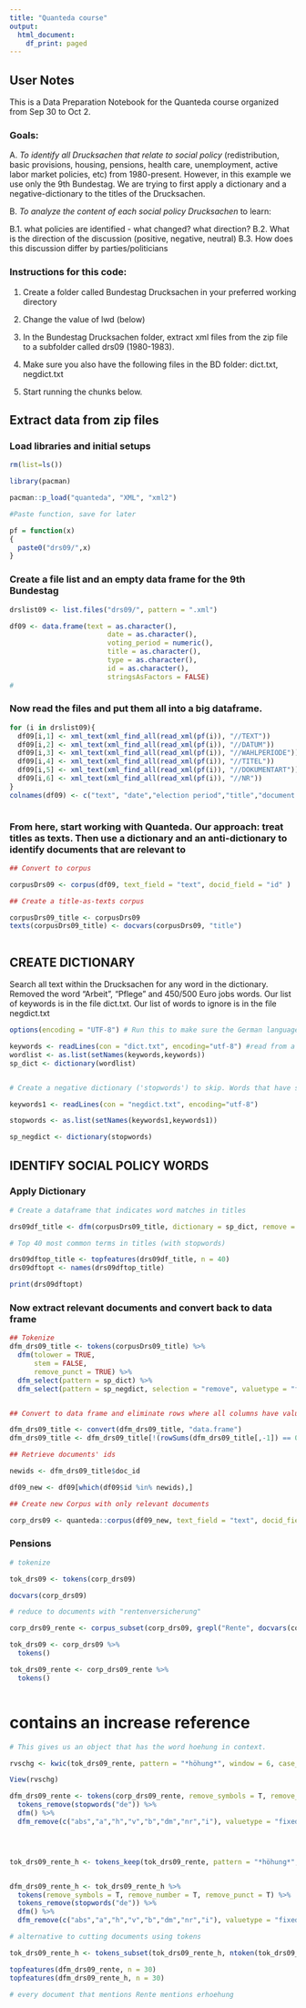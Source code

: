 ```yaml
---
title: "Quanteda course"
output:
  html_document:
    df_print: paged
---
```




## User Notes

This is a Data Preparation Notebook for the Quanteda course organized from Sep 30 to Oct 2. 

### Goals:


A. *To identify all Drucksachen that relate to social policy* (redistribution, basic provisions, housing, pensions, health care, unemployment, active labor market policies, etc) from 1980-present. However, in this example we use only the 9th Bundestag. We are trying to first apply a dictionary and a negative-dictionary to the titles of the Drucksachen. 

B. *To analyze the content of each social policy Drucksachen* to learn:

  B.1. what policies are identified - what changed? what direction?
  B.2. What is the direction of the discussion (positive, negative, neutral)
  B.3. How does this discussion differ by parties/politicians


### Instructions for this code:

1. Create a folder called Bundestag Drucksachen in your preferred working directory

2. Change the value of lwd (below)

3. In the Bundestag Drucksachen folder, extract xml files from the zip file to a subfolder called drs09 (1980-1983). 

4. Make sure you also have the following files in the BD folder: dict.txt, negdict.txt

5. Start running the chunks below.


## Extract data from zip files

### Load libraries and initial setups


```r
rm(list=ls())

library(pacman)

pacman::p_load("quanteda", "XML", "xml2")

#Paste function, save for later

pf = function(x)
{
  paste0("drs09/",x)
}

```

### Create a file list and an empty data frame for the 9th Bundestag

```r

drslist09 <- list.files("drs09/", pattern = ".xml")

df09 <- data.frame(text = as.character(),
                        date = as.character(),
                        voting_period = numeric(),
                        title = as.character(),
                        type = as.character(),
                        id = as.character(),
                        stringsAsFactors = FALSE)
# 
```

### Now read the files and put them all into a big dataframe. 


```r
 
for (i in drslist09){
  df09[i,1] <- xml_text(xml_find_all(read_xml(pf(i)), "//TEXT"))
  df09[i,2] <- xml_text(xml_find_all(read_xml(pf(i)), "//DATUM"))
  df09[i,3] <- xml_text(xml_find_all(read_xml(pf(i)), "//WAHLPERIODE"))
  df09[i,4] <- xml_text(xml_find_all(read_xml(pf(i)), "//TITEL"))
  df09[i,5] <- xml_text(xml_find_all(read_xml(pf(i)), "//DOKUMENTART"))
  df09[i,6] <- xml_text(xml_find_all(read_xml(pf(i)), "//NR"))
}
colnames(df09) <- c("text", "date","election period","title","document type","id")



```

### From here, start working with Quanteda. Our approach: treat titles as texts. Then use a dictionary and an anti-dictionary to identify documents that are relevant to 

```r
## Convert to corpus

corpusDrs09 <- corpus(df09, text_field = "text", docid_field = "id" )

## Create a title-as-texts corpus

corpusDrs09_title <- corpusDrs09
texts(corpusDrs09_title) <- docvars(corpusDrs09, "title")



```

## CREATE DICTIONARY

Search all text within the Drucksachen for any word in the dictionary.
Removed the word "Arbeit", "Pflege" and 450/500 Euro jobs words.
Our list of keywords is in the file dict.txt. 
Our list of words to ignore is in the file negdict.txt


```r
options(encoding = "UTF-8") # Run this to make sure the German language is read properly.

keywords <- readLines(con = "dict.txt", encoding="utf-8") #read from a txt file with all keywords.
wordlist <- as.list(setNames(keywords,keywords))
sp_dict <- dictionary(wordlist)


# Create a negative dictionary ('stopwords') to skip. Words that have social policy words in them but do not relate to social policy

keywords1 <- readLines(con = "negdict.txt", encoding="utf-8")

stopwords <- as.list(setNames(keywords1,keywords1))

sp_negdict <- dictionary(stopwords)

```


## IDENTIFY SOCIAL POLICY WORDS


### Apply Dictionary

```r
# Create a dataframe that indicates word matches in titles

drs09df_title <- dfm(corpusDrs09_title, dictionary = sp_dict, remove = stopwords)

# Top 40 most common terms in titles (with stopwords)

drs09dftop_title <- topfeatures(drs09df_title, n = 40)
drs09dftopt <- names(drs09dftop_title)

print(drs09dftopt)

```


### Now extract relevant documents and convert back to data frame 

```r
## Tokenize 
dfm_drs09_title <- tokens(corpusDrs09_title) %>%
  dfm(tolower = TRUE, 
      stem = FALSE,
      remove_punct = TRUE) %>% 
  dfm_select(pattern = sp_dict) %>%
  dfm_select(pattern = sp_negdict, selection = "remove", valuetype = "fixed")


## Convert to data frame and eliminate rows where all columns have value = 0. 

dfm_drs09_title <- convert(dfm_drs09_title, "data.frame")
dfm_drs09_title <- dfm_drs09_title[!(rowSums(dfm_drs09_title[,-1]) == 0),]

## Retrieve documents' ids 

newids <- dfm_drs09_title$doc_id

df09_new <- df09[which(df09$id %in% newids),]

## Create new Corpus with only relevant documents

corp_drs09 <- quanteda::corpus(df09_new, text_field = "text", docid_field = "id" )

```

### Pensions

```r

# tokenize

tok_drs09 <- tokens(corp_drs09)

docvars(corp_drs09)

# reduce to documents with "rentenversicherung"

corp_drs09_rente <- corpus_subset(corp_drs09, grepl("Rente", docvars(corp_drs09, "title"), fixed = T))

tok_drs09 <- corp_drs09 %>%
  tokens()

tok_drs09_rente <- corp_drs09_rente %>%
  tokens()



```

# contains an increase reference

```r
# This gives us an object that has the word hoehung in context.

rvschg <- kwic(tok_drs09_rente, pattern = "*höhung*", window = 6, case_insensitive = T)

View(rvschg)

dfm_drs09_rente <- tokens(corp_drs09_rente, remove_symbols = T, remove_number = T, remove_punct = T) %>%
  tokens_remove(stopwords("de")) %>% 
  dfm() %>%
  dfm_remove(c("abs","a","h","v","b","dm","nr","i"), valuetype = "fixed")




tok_drs09_rente_h <- tokens_keep(tok_drs09_rente, pattern = "*höhung*", valuetype = "glob", padding = T)


dfm_drs09_rente_h <- tok_drs09_rente_h %>% 
  tokens(remove_symbols = T, remove_number = T, remove_punct = T) %>%
  tokens_remove(stopwords("de")) %>% 
  dfm() %>%
  dfm_remove(c("abs","a","h","v","b","dm","nr","i"), valuetype = "fixed")

# alternative to cutting documents using tokens

tok_drs09_rente_h <- tokens_subset(tok_drs09_rente_h, ntoken(tok_drs09_rente_h) > 0)

topfeatures(dfm_drs09_rente, n = 30)
topfeatures(dfm_drs09_rente_h, n = 30)

# every document that mentions Rente mentions erhoehung

```

